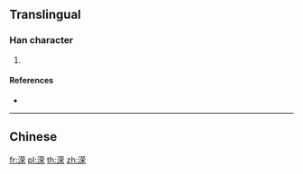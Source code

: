 {{character info/new}}
{{also|濚}}
==Translingual==

===Han character===
{{Han char|rn=85|rad=水|as=09|sn=12|four=|canj=ETBD|ids=⿰氵荣}}

# {{defn|Han|sort=水09}}

====References====
* {{Han ref|kx=0639.111|hdz=31669.021|uh=6E81|ud=28289}}

----

==Chinese==
{{zh-see|濚}}

[[fr:溁]]
[[pl:溁]]
[[th:溁]]
[[zh:溁]]